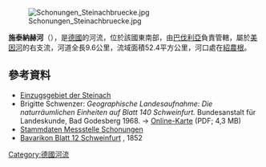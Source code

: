 {{Coord|50.052162|N|10.298010|E|display=title}}
[[Image:Schonungen_Steinachbruecke.jpg|right]]

'''施泰納赫河'''（{{lang-de|Steinach}}），是[[德國|德國]]的河流，位於該國東南部，由[[巴伐利亞|巴伐利亞]]負責管轄，屬於[[美因河|美因河]]的右支流，河道全長9.6公里，流域面積52.4平方公里，河口處在[[紹農根|紹農根]]。

==參考資料==
* [http://www.umweltatlas.bayern.de/mapapps/resources/apps/lfu_fgn_ftz/index.html?lang=de&layers=service_fgn_vt6%2Cservice_fgn_vt7&extent=4378127%2C4386750%2C5546629%2C5555560%2C31468&stateId=b9e1e58f-cbb9-484e-a1e5-8fcbb9484ee8 Einzugsgebiet der Steinach] {{Wayback|url=http://www.umweltatlas.bayern.de/mapapps/resources/apps/lfu_fgn_ftz/index.html?lang=de&layers=service_fgn_vt6%2Cservice_fgn_vt7&extent=4378127%2C4386750%2C5546629%2C5555560%2C31468&stateId=b9e1e58f-cbb9-484e-a1e5-8fcbb9484ee8 |date=20170803171129 }}
* Brigitte Schwenzer: ''Geographische Landesaufnahme: Die naturräumlichen Einheiten auf Blatt 140 Schweinfurt.'' Bundesanstalt für Landeskunde, Bad Godesberg 1968. → [http://geographie.giersbeck.de/karten/140.pdf Online-Karte] {{Wayback|url=http://geographie.giersbeck.de/karten/140.pdf |date=20201009060957 }} (PDF; 4,3 MB)
* [http://www.gkd.bayern.de/fluesse/chemie/stationen/stammdaten/index.php?thema=gkd&rubrik=fluesse&produkt=chemie&msnr=113524&gknr=0 Stammdaten Messstelle Schonungen] {{Wayback|url=http://www.gkd.bayern.de/fluesse/chemie/stationen/stammdaten/index.php?thema=gkd&rubrik=fluesse&produkt=chemie&msnr=113524&gknr=0 |date=20170805102203 }}
* [https://geoportal.bayern.de/bayernatlas/?zoom=9&bgLayer=luftbild_labels&Y=4381341.90&X=5548758.16&lang=de&layers=WMS%7C%7Cbavarikon100%7C%7Chttps:%2F%2Fgis.bavarikon.de%2Farcgis%2Fservices%2FHistorischeKarten%2FTopographischer_Atlas_vom_Koenigreiche_Bayern_GK4%2FMapServer%2FWMSServer%3F%7C%7C100&topic=ba&catalogNodes=122 Bavarikon Blatt 12 Schweinfurt] {{Wayback|url=https://geoportal.bayern.de/bayernatlas/?zoom=9&bgLayer=luftbild_labels&Y=4381341.90&X=5548758.16&lang=de&layers=WMS%7C%7Cbavarikon100%7C%7Chttps:%2F%2Fgis.bavarikon.de%2Farcgis%2Fservices%2FHistorischeKarten%2FTopographischer_Atlas_vom_Koenigreiche_Bayern_GK4%2FMapServer%2FWMSServer%3F%7C%7C100&topic=ba&catalogNodes=122 |date=20170808153943 }}, 1852

{{Germany-geo-stub}}
[[Category:德國河流|Category:德國河流]]